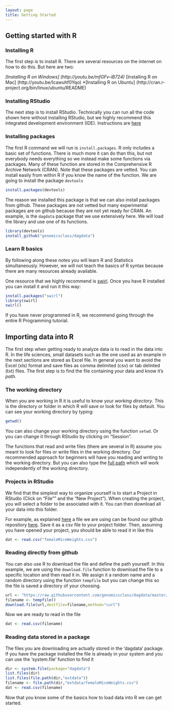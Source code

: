 ```yaml
---
layout: page
title: Getting Started
---
```


## Getting started with R

### Installing R

The first step is to install R. There are several resources on the internet on how to do this. But here are two:

*[Installing R on Windows] (http://youtu.be/mfGFv-iB724)
*[Installing R on Mac] (http://youtu.be/Icawuhf0Yqo)
*[Installing R on Ubuntu] (http://cran.r-project.org/bin/linux/ubuntu/README)

### Installing RStudio

The next step is to install RStudio. Technically you can run all the code shown here without installing RStudio, but we highly recommend this integrated development environment (IDE). Instructions are [here](http://www.rstudio.com/products/rstudio/download/)

### Installing packages
The first R command we will run is `install.packages`. R only includes a basic set of functions. There is much more it can do than this, but not everybody needs everything so we instead make some functions via packages. Many of these function are stored in the Comprehensive R Archive Network (CRAN). Note that these packages are vetted. You can install easily from within R if you know the name of the function. We are going to install the package `devtools` 

```r
install.packages(devtools)
```

The reason we installed this package is that we can also install packages from github. These packages are not vetted but many experimental packages are on github because they are not yet ready for CRAN. An example, is the `dagdata` package that we use extensively here. We will load the library and use one of its functions.

```r
library(devtools)
install_github("genomicsclass/dagdata")
```


### Learn R basics 

By following along these notes you will learn R and Statistics simultaneously. However, we will not teach the basics of R syntax because there are many resources already available. 

One resource that we highly recommend is [swirl](http://swirlstats.com/). Once you have R installed you can install it and run it this way:

```r
install.packages("swirl")
library(swirl)
swirl()
```

If you have never programmed in R, we recommend going through the entire  R Programming tutorial.

## Importing data into R
The first step when getting ready to analyze data is to read in the data into R. In the life sciences, small datasets such as the one used as an example in the next sections are stored as Excel file. In general you want to avoid the Excel (xls) format and save files as comma delimited (csv) or tab delinted (txt) files. The first step is to find the file containing your data and know it's *path*. 

### The working directory

When you are working in R it is useful to know your _working directory_. This is the directory or folder in which R will save or look for files by default. You can see your working directory by typing:

```r
getwd()
```

You can also change your working directory using the function `setwd`. Or you can change it through RStudio by clicking on "Session". 

The functions that read and write files (there are several in R)
 assume you meant to look for files or write files in the working directory. Our recommended approach for beginners will have you  reading and writing to the working directory. But you can also type the [full path](http://www.computerhope.com/jargon/a/absopath.htm) which will work independently of the working directory.

### Projects in RStudio

We find that the simplest way to organize yourself is to start a Project in RStudio (Click on "File"" and the "New Project"). When creating the project, you will select a folder to be associated with it. You can then download all your data into this folder. 

For example, as explained [here](https://www.youtube.com/watch?v=812ruYN4PZQ) a file we are using can be found our github repository [here](https://raw.githubusercontent.com/genomicsclass/dagdata/master/inst/extdata/femaleMiceWeights.csv). Save it as a csv file to your project folder. Then, assuming you have opened your project, you should be able to read it in like this

```r
dat <- read.csv("femaleMiceWeights.csv")
```

### Reading directly from github

You can also use R to download the file and define the path yourself. In this example, we are using the `download.file` function to download the file to a specific location and then read it in. We assign it a random name and a random directory using the function `tempfile` but you can change this so the file is saved a directory of your choosing.

```r
url <- "https://raw.githubusercontent.com/genomicsclass/dagdata/master/inst/extdata/femaleMiceWeights.csv"
filename <- tempfile()
download.file(url,destfile=filename,method="curl")
```

Now we are ready to read in the file 
```r
dat <- read.csv(filename)
```

### Reading data stored in a package
The files you are downloading are actually stored in the 'dagdata' package. If you have the package installed the file is already in your system and you can use the 'system.file' function to find it

```r
dir <- system.file(package="dagdata")
list.files(dir)
list.files(file.path(dir,"extdata"))
filename <- file.path(dir,"extdata/femaleMiceWeights.csv")
dat <- read.csv(filename)
```


Now that you know some of the basics how to load data into R we can get started.

